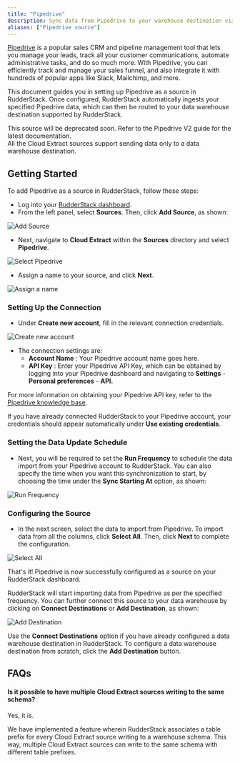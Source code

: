 ```yaml
---
title: "Pipedrive"
description: Sync data from Pipedrive to your warehouse destination via RudderStack.
aliases: ["Pipedrive source"]
---
```


[Pipedrive](https://www.pipedrive.com/) is a popular sales CRM and pipeline management tool that lets you manage your leads, track all your customer communications, automate administrative tasks, and do so much more. With Pipedrive, you can efficiently track and manage your sales funnel, and also integrate it with hundreds of popular apps like Slack, Mailchimp, and more.

This document guides you in setting up Pipedrive as a source in RudderStack. Once configured, RudderStack automatically ingests your specified Pipedrive data, which can then be routed to your data warehouse destination supported by RudderStack.

<div class="dangerBlock">
This source will be deprecated soon. Refer to the <Link to="/sources/extract/pipedrive-v2/">Pipedrive V2</Link> guide for the latest documentation.
</div>

<div class="warningBlock">
All the Cloud Extract sources support sending data only to a <Link to="/destinations/warehouse-destinations/">data warehouse destination</Link>.
</div>

## Getting Started

To add Pipedrive as a source in RudderStack, follow these steps:

- Log into your [RudderStack dashboard](https://app.rudderlabs.com/signup?type=freetrial).
- From the left panel, select **Sources**. Then, click **Add Source**, as shown:

<img src="../../assets/1 (4) (3) (3) (3) (3) (3) (3) (3) (3) (3) (3) (3) (3) (3) (3) (3) (2) (3).png" alt="Add Source" />

- Next, navigate to **Cloud Extract** within the **Sources** directory and select **Pipedrive**.

<img src="../../assets/screen-shot-2021-02-09-at-5.06.53-pm.png" alt="Select Pipedrive" />

- Assign a name to your source, and click **Next**.

<img src="../../assets/screen-shot-2021-02-09-at-5.07.17-pm.png" alt="Assign a name" />

### Setting Up the Connection

- Under **Create new account**, fill in the relevant connection credentials.

<img src="../../assets/screen-shot-2021-02-09-at-5.08.24-pm.png" alt="Create new account" />

- The connection settings are:
  - **Account Name** : Your Pipedrive account name goes here.
  - **API Key** : Enter your Pipedrive API Key, which can be obtained by logging into your Pipedrive dashboard and navigating to **Settings** - **Personal preferences** - **API.**

<div class="infoBlock">

For more information on obtaining your Pipedrive API key, refer to the <a href="https://support.pipedrive.com/en/article/how-can-i-find-my-personal-api-key">Pipedrive knowledge base</a>.
</div>

<div class="successBlock">

  If you have already connected RudderStack to your Pipedrive account, your
  credentials should appear automatically under
  **Use existing credentials**.
</div>

### Setting the Data Update Schedule

- Next, you will be required to set the **Run Frequency** to schedule the data import from your Pipedrive account to RudderStack. You can also specify the time when you want this synchronization to start, by choosing the time under the **Sync Starting At** option, as shown:

<img src="../../assets/screen-shot-2021-02-09-at-5.08.36-pm.png" alt="Run Frequency" />

### Configuring the Source

- In the next screen, select the data to import from Pipedrive. To import data from all the columns, click **Select All**. Then, click **Next** to complete the configuration.

<img src="../../assets/screen-shot-2021-02-09-at-5.08.56-pm.png" alt="Select All" />

That's it! Pipedrive is now successfully configured as a source on your RudderStack dashboard.

RudderStack will start importing data from Pipedrive as per the specified frequency. You can further connect this source to your data warehouse by clicking on **Connect Destinations** or **Add Destination**, as shown:

<img src="../../assets/screen-shot-2021-02-09-at-5.09.24-pm.png" alt="Add Destination" />

<div class="successBlock">

  Use the **Connect Destinations** option if you have already
  configured a data warehouse destination in RudderStack. To configure a data
  warehouse destination from scratch, click the
  **Add Destination** button.
</div>

## FAQs

#### Is it possible to have multiple Cloud Extract sources writing to the same schema?

Yes, it is.

We have implemented a feature wherein RudderStack associates a table prefix for every Cloud Extract source writing to a warehouse schema. This way, multiple Cloud Extract sources can write to the same schema with different table prefixes.


